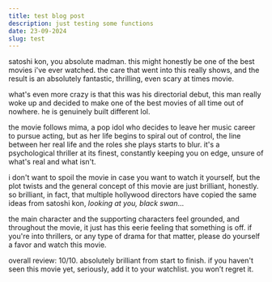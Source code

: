 ```yaml
---
title: test blog post
description: just testing some functions
date: 23-09-2024
slug: test
---
```


satoshi kon, you absolute madman. this might honestly be one of the best movies i've ever watched. the care that went into this really shows, and the result is an absolutely fantastic, thrilling, even scary at times movie.

what's even more crazy is that this was his directorial debut, this man really woke up and decided to make one of the best movies of all time out of nowhere. he is genuinely built different lol.

the movie follows mima, a pop idol who decides to leave her music career to pursue acting, but as her life begins to spiral out of control, the line between her real life and the roles she plays starts to blur. it's a psychological thriller at its finest, constantly keeping you on edge, unsure of what's real and what isn't.

i don't want to spoil the movie in case you want to watch it yourself, but the plot twists and the general concept of this movie are just brilliant, honestly. so brilliant, in fact, that multiple hollywood directors have copied the same ideas from satoshi kon, *looking at you, black swan*...

the main character and the supporting characters feel grounded, and throughout the movie, it just has this eerie feeling that something is off. if you're into thrillers, or any type of drama for that matter, please do yourself a favor and watch this movie.

overall review: 10/10. absolutely brilliant from start to finish. if you haven't seen this movie yet, seriously, add it to your watchlist. you won’t regret it.